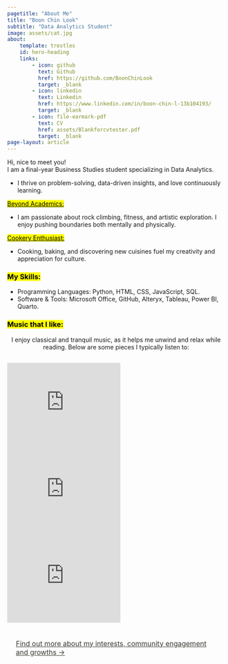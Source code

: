 ```yaml
---
pagetitle: "About Me"
title: "Boon Chin Look"
subtitle: "Data Analytics Student"
image: assets/cat.jpg
about: 
    template: trestles
    id: hero-heading
    links:
        - icon: github
          text: Github
          href: https://github.com/BoonChinLook
          target: _blank
        - icon: linkedin
          text: Linkedin
          href: https://www.linkedin.com/in/boon-chin-l-13b104193/
          target: _blank
        - icon: file-earmark-pdf
          text: CV
          href: assets/Blankforcvtester.pdf
          target: _blank
page-layout: article
---
```


::: {#hero-heading}
<div class="h1">Hi, nice to meet you!</div>
<div class="lead">
I am a final-year Business Studies student specializing in Data Analytics.</div>

* I thrive on problem-solving, data-driven insights, and love continuously learning.

[Beyond Academics:]{.mark .underline}

* I am passionate about rock climbing, fitness, and artistic exploration. I enjoy pushing boundaries both mentally and physically.

[Cookery Enthusiast:]{.mark .underline}

* Cooking, baking, and discovering new cuisines fuel my creativity and appreciation for culture.
:::

### [My Skills:]{.mark}
* Programming Languages: Python, HTML, CSS, JavaScript, SQL.
* Software & Tools: Microsoft Office, GitHub, Alteryx, Tableau, Power BI, Quarto.

### [Music that I like:]{.mark}
<div style="text-align: center;">
I enjoy classical and tranquil music, as it helps me unwind and relax while reading. Below are some pieces I typically listen to:
</div>
<div style="display: flex; justify-content: center; gap: 15px;">
  <iframe width="262" height="200" src="https://www.youtube.com/embed/IH2KrGjKXw0?si=0Rwu1_9jWVkwSyJt" frameborder="0" allowfullscreen></iframe>
  <iframe width="262" height="200" src="https://www.youtube.com/embed/TK1Ij_-mank?si=fjQklLDjUaC_JiE1" frameborder="0" allowfullscreen></iframe>
  <iframe width="262" height="200" src="https://www.youtube.com/embed/1e9B31FLT-s?si=WCI1SsZhQR16Et92" frameborder="0" allowfullscreen></iframe>
</div>

[Find out more about my interests, community engagement and growths &rarr;](experience.qmd){.btn .btn-outline-warning style="padding: 10px 20px; font-size: 16px; border-radius: 5px; color: #3a3931; display: inline-block;"}
